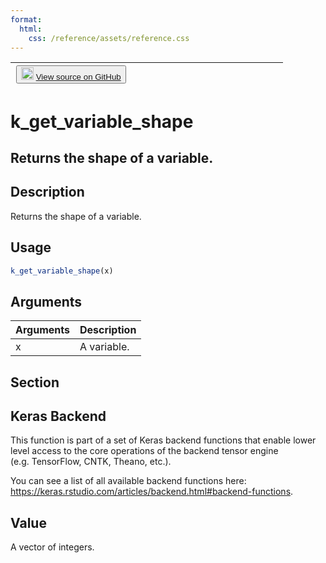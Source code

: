 ```yaml
---
format:
  html:
    css: /reference/assets/reference.css
---
```


| <button class="button"> ![](/reference/assets/GitHub-Mark-32px.png){width="20"} [View source on GitHub](https://github.com/rstudio/keras//blob/main/R/backend.R#L1173) </button> |
|:------------------------------:|:--------------------------------------:|

# k_get_variable_shape

## Returns the shape of a variable.

## Description
Returns the shape of a variable. 


## Usage
```r
k_get_variable_shape(x) 
```

## Arguments
|Arguments|Description|
|---|---|
| x | A variable. |


## Section

## Keras Backend

This function is part of a set of Keras backend functions that enable lower level access to the core operations of the backend tensor engine (e.g. TensorFlow, CNTK, Theano, etc.). 

You can see a list of all available backend functions here: [https://keras.rstudio.com/articles/backend.html#backend-functions](https://keras.rstudio.com/articles/backend.html#backend-functions). 

## Value
A vector of integers. 




